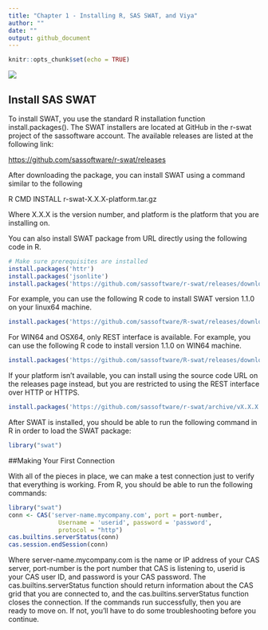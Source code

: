 ```yaml
---
title: "Chapter 1 - Installing R, SAS SWAT, and Viya"
author: ""
date: ""
output: github_document
---
```


```r
knitr::opts_chunk$set(echo = TRUE)
```


![](https://raw.githubusercontent.com/qi-yue/sas-viya-the-R-perspective/master/figures/2_1.png)


## Install SAS SWAT

To install SWAT, you use the standard R installation function install.packages(). The SWAT installers are located at GitHub in the r-swat project of the sassoftware account. The available releases are listed at the following link:

[https://github.com/sassoftware/r-swat/releases](https://github.com/sassoftware/r-swat/releases)

After downloading the package, you can install SWAT using a command similar to the following

R CMD INSTALL r-swat-X.X.X-platform.tar.gz

Where X.X.X is the version number, and platform is the platform that you are installing on. 

You can also install SWAT package from URL directly using the following code in R.


```r
# Make sure prerequisites are installed
install.packages('httr')
install.packages('jsonlite')
install.packages('https://github.com/sassoftware/r-swat/releases/download/vX.X.X/r-swat-X.X.X-platform.tar.gz',repos=NULL, type='file') 

```

For example, you can use the following R code to install SWAT version 1.1.0 on your linux64 machine.
```r
install.packages('https://github.com/sassoftware/R-swat/releases/download/1.1.0/r-swat-1.1.0-linux64.tar.gz.tgz', repos=NULL, type='file')

```

For WIN64 and OSX64, only REST interface is available. For example, you can use the following R code to install version 1.1.0 on WIN64 machine.
```r
install.packages('https://github.com/sassoftware/R-swat/releases/download/1.1.0/r-swat-1.1.0-win64-REST-only.tar.gz', repos=NULL, type='file')

```

If your platform isn't available, you can install using the source code URL on the releases page instead, but you are restricted to using the REST interface over HTTP or HTTPS.
```r
install.packages('https://github.com/sassoftware/r-swat/archive/vX.X.X.tar.gz', repos=NULL, type='file')

```

After SWAT is installed, you should be able to run the following command in R in order to load the SWAT package:
```r
library("swat")
```
##Making Your First Connection

With all of the pieces in place, we can make a test connection just to verify that everything is working. From R, you should be able to run the following commands:
```r
library("swat")
conn <- CAS('server-name.mycompany.com', port = port-number, 
              Username = 'userid', password = 'password', 
              protocol = "http")
cas.builtins.serverStatus(conn)
cas.session.endSession(conn)

```

Where server-name.mycompany.com is the name or IP address of your CAS server, port-number is the port number that CAS is listening to, userid is your CAS user ID, and password is your CAS password. The cas.builtins.serverStatus function should return information about the CAS grid that you are connected to, and the cas.builtins.serverStatus function closes the connection. If the commands run successfully, then you are ready to move on. If not, you'll have to do some troubleshooting before you continue.
